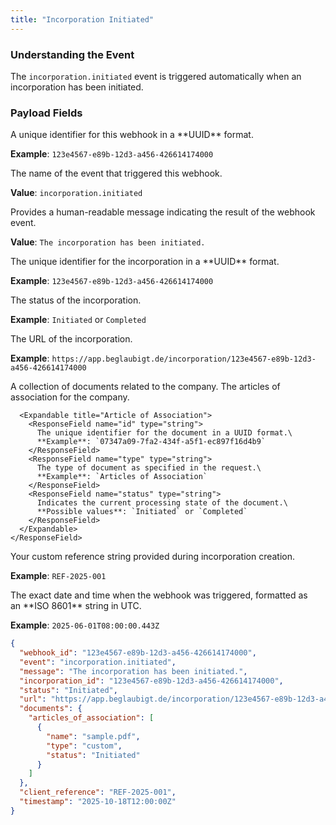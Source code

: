```yaml
---
title: "Incorporation Initiated"
---
```


### Understanding the Event

The `incorporation.initiated` event is triggered automatically when an incorporation has been initiated.

### Payload Fields

<ResponseField name="webhook_id" type="string">
  A unique identifier for this webhook in a **UUID** format.

  **Example**: `123e4567-e89b-12d3-a456-426614174000`
</ResponseField>

<ResponseField name="event" type="string">
  The name of the event that triggered this webhook.

  **Value**: `incorporation.initiated`
</ResponseField>

<ResponseField name="message" type="string">
  Provides a human-readable message indicating the result of the webhook event.

  **Value**: `The incorporation has been initiated.`
</ResponseField>

<ResponseField name="incorporation_id" type="string">
  The unique identifier for the incorporation in a **UUID** format.

  **Example**: `123e4567-e89b-12d3-a456-426614174000`
</ResponseField>

<ResponseField name="status" type="string">
  The status of the incorporation.

  **Example**: `Initiated` or `Completed`
</ResponseField>

<ResponseField name="url" type="string">
  The URL of the incorporation.

  **Example**: `https://app.beglaubigt.de/incorporation/123e4567-e89b-12d3-a456-426614174000`
</ResponseField>

<ResponseField name="documents" type="object">
  A collection of documents related to the company.

  <Expandable title="Documents">
    <ResponseField name="articles_of_association" type="array">
      The articles of association for the company.

      <Expandable title="Article of Association">
        <ResponseField name="id" type="string">
          The unique identifier for the document in a UUID format.\
          **Example**: `07347a09-7fa2-434f-a5f1-ec897f16d4b9`
        </ResponseField>
        <ResponseField name="type" type="string">
          The type of document as specified in the request.\
          **Example**: `Articles of Association`
        </ResponseField>
        <ResponseField name="status" type="string">
          Indicates the current processing state of the document.\
          **Possible values**: `Initiated` or `Completed`
        </ResponseField>
      </Expandable>
    </ResponseField>
  </Expandable>
</ResponseField>

<ResponseField name="client_reference" type="string">
  Your custom reference string provided during incorporation creation.

  **Example**: `REF-2025-001`
</ResponseField>

<ResponseField name="timestamp" type="string">
  The exact date and time when the webhook was triggered, formatted as an **ISO 8601** string in UTC.

  **Example**: `2025-06-01T08:00:00.443Z`
</ResponseField>

<ResponseExample>

```json
{
  "webhook_id": "123e4567-e89b-12d3-a456-426614174000",
  "event": "incorporation.initiated",
  "message": "The incorporation has been initiated.",
  "incorporation_id": "123e4567-e89b-12d3-a456-426614174000",
  "status": "Initiated",
  "url": "https://app.beglaubigt.de/incorporation/123e4567-e89b-12d3-a456-426614174000",
  "documents": {
    "articles_of_association": [
      {
        "name": "sample.pdf",
        "type": "custom",
        "status": "Initiated"
      }
    ]
  },
  "client_reference": "REF-2025-001",
  "timestamp": "2025-10-18T12:00:00Z"
}
```
</ResponseExample>